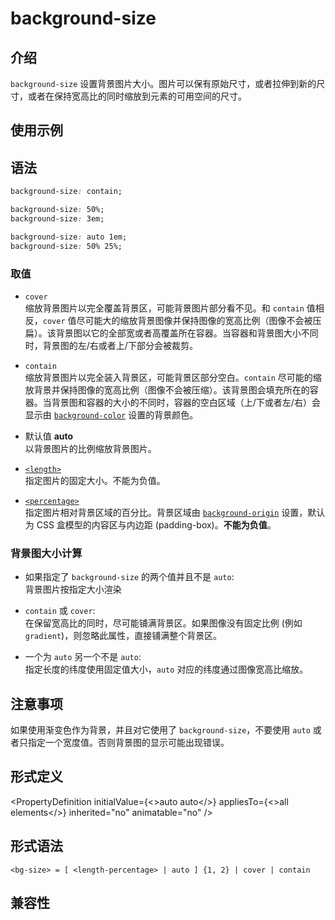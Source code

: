 # background-size

## 介绍

`background-size` 设置背景图片大小。图片可以保有原始尺寸，或者拉伸到新的尺寸，或者在保持宽高比的同时缩放到元素的可用空间的尺寸。

## 使用示例


<Go
  example="css-api"
  defaultFile="src/background-size/App.tsx"
  img="/assets/doc/css/background-size.jpg"
  defaultEntryFile="dist/background-size.lynx.bundle"
  entry="src/background-size"
/>

## 语法

```css
background-size: contain;

background-size: 50%;
background-size: 3em;

background-size: auto 1em;
background-size: 50% 25%;
```

### 取值

- `cover` <br/>
  缩放背景图片以完全覆盖背景区，可能背景图片部分看不见。和 `contain` 值相反，`cover` 值尽可能大的缩放背景图像并保持图像的宽高比例（图像不会被压扁）。该背景图以它的全部宽或者高覆盖所在容器。当容器和背景图大小不同时，背景图的左/右或者上/下部分会被裁剪。

- `contain` <br/>
  缩放背景图片以完全装入背景区，可能背景区部分空白。`contain` 尽可能的缩放背景并保持图像的宽高比例（图像不会被压缩）。该背景图会填充所在的容器。当背景图和容器的大小的不同时，容器的空白区域（上/下或者左/右）会显示由 [`background-color`](./background-color.mdx) 设置的背景颜色。

- 默认值 **auto** <br />
  以背景图片的比例缩放背景图片。

- [`<length>`](api/css/data-type/length.mdx) <br/>
  指定图片的固定大小。不能为负值。

- [`<percentage>`](api/css/data-type/percentage.mdx) <br/>
  指定图片相对背景区域的百分比。背景区域由 [`background-origin`](./background-origin.mdx) 设置，默认为 CSS 盒模型的内容区与内边距 (padding-box)。**不能为负值**。

### 背景图大小计算

- 如果指定了 `background-size` 的两个值并且不是 `auto`: <br/>
  背景图片按指定大小渲染

- `contain` 或 `cover`: <br/>
  在保留宽高比的同时，尽可能铺满背景区。如果图像没有固定比例 (例如 `gradient`)，则忽略此属性，直接铺满整个背景区。

- 一个为 `auto` 另一个不是 `auto`: <br/>
  指定长度的纬度使用固定值大小，`auto` 对应的纬度通过图像宽高比缩放。

## 注意事项

如果使用渐变色作为背景，并且对它使用了 `background-size`，不要使用 `auto` 或者只指定一个宽度值。否则背景图的显示可能出现错误。

## 形式定义


<PropertyDefinition
  initialValue={<>auto auto</>}
  appliesTo={<>all elements</>}
  inherited="no"
  animatable="no"
/>

## 形式语法

```
<bg-size> = [ <length-percentage> | auto ] {1, 2} | cover | contain
```

## 兼容性


<LegacyCompatTable metadata="css/properties/background-size" />
